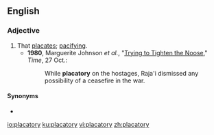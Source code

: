 ==English==

===Adjective===
{{en-adj}}

# That [[placate]]s; [[pacifying]].
#* '''1980''', Marguerite Johnson ''et al.'', "[http://www.time.com/time/magazine/article/0,9171,951577,00.html Trying to Tighten the Noose]," ''Time'', 27 Oct.:
#*: While '''placatory''' on the hostages, Raja'i dismissed any possibility of a ceasefire in the war.

====Synonyms====
* {{l|en|placative}}

[[io:placatory]]
[[ku:placatory]]
[[vi:placatory]]
[[zh:placatory]]